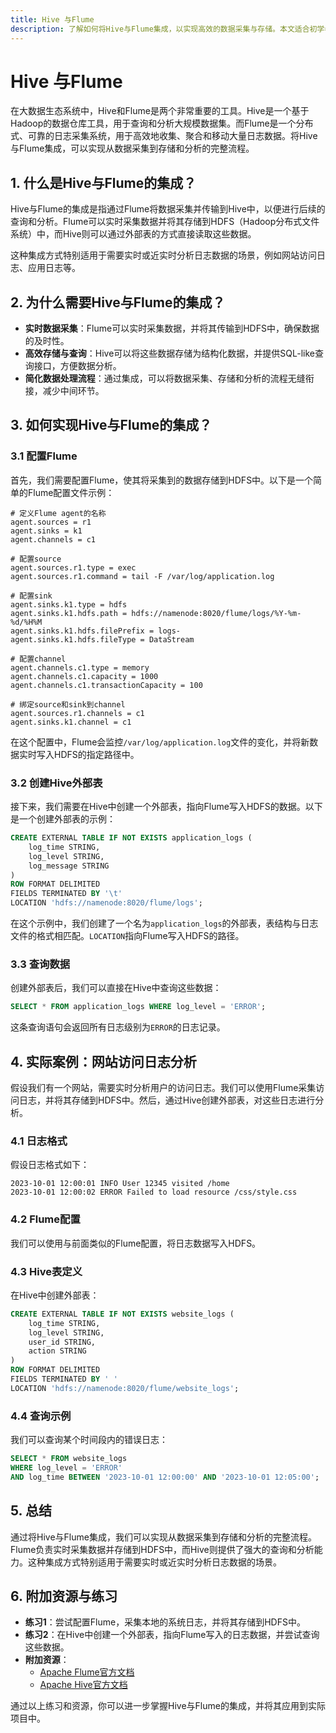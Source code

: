 ```yaml
---
title: Hive 与Flume
description: 了解如何将Hive与Flume集成，以实现高效的数据采集与存储。本文适合初学者，包含概念讲解、代码示例和实际案例。
---
```


# Hive 与Flume

在大数据生态系统中，Hive和Flume是两个非常重要的工具。Hive是一个基于Hadoop的数据仓库工具，用于查询和分析大规模数据集。而Flume是一个分布式、可靠的日志采集系统，用于高效地收集、聚合和移动大量日志数据。将Hive与Flume集成，可以实现从数据采集到存储和分析的完整流程。

## 1. 什么是Hive与Flume的集成？

Hive与Flume的集成是指通过Flume将数据采集并传输到Hive中，以便进行后续的查询和分析。Flume可以实时采集数据并将其存储到HDFS（Hadoop分布式文件系统）中，而Hive则可以通过外部表的方式直接读取这些数据。

这种集成方式特别适用于需要实时或近实时分析日志数据的场景，例如网站访问日志、应用日志等。

## 2. 为什么需要Hive与Flume的集成？

- **实时数据采集**：Flume可以实时采集数据，并将其传输到HDFS中，确保数据的及时性。
- **高效存储与查询**：Hive可以将这些数据存储为结构化数据，并提供SQL-like查询接口，方便数据分析。
- **简化数据处理流程**：通过集成，可以将数据采集、存储和分析的流程无缝衔接，减少中间环节。

## 3. 如何实现Hive与Flume的集成？

### 3.1 配置Flume

首先，我们需要配置Flume，使其将采集到的数据存储到HDFS中。以下是一个简单的Flume配置文件示例：

```properties
# 定义Flume agent的名称
agent.sources = r1
agent.sinks = k1
agent.channels = c1

# 配置source
agent.sources.r1.type = exec
agent.sources.r1.command = tail -F /var/log/application.log

# 配置sink
agent.sinks.k1.type = hdfs
agent.sinks.k1.hdfs.path = hdfs://namenode:8020/flume/logs/%Y-%m-%d/%H%M
agent.sinks.k1.hdfs.filePrefix = logs-
agent.sinks.k1.hdfs.fileType = DataStream

# 配置channel
agent.channels.c1.type = memory
agent.channels.c1.capacity = 1000
agent.channels.c1.transactionCapacity = 100

# 绑定source和sink到channel
agent.sources.r1.channels = c1
agent.sinks.k1.channel = c1
```

在这个配置中，Flume会监控`/var/log/application.log`文件的变化，并将新数据实时写入HDFS的指定路径中。

### 3.2 创建Hive外部表

接下来，我们需要在Hive中创建一个外部表，指向Flume写入HDFS的数据。以下是一个创建外部表的示例：

```sql
CREATE EXTERNAL TABLE IF NOT EXISTS application_logs (
    log_time STRING,
    log_level STRING,
    log_message STRING
)
ROW FORMAT DELIMITED
FIELDS TERMINATED BY '\t'
LOCATION 'hdfs://namenode:8020/flume/logs';
```

在这个示例中，我们创建了一个名为`application_logs`的外部表，表结构与日志文件的格式相匹配。`LOCATION`指向Flume写入HDFS的路径。

### 3.3 查询数据

创建外部表后，我们可以直接在Hive中查询这些数据：

```sql
SELECT * FROM application_logs WHERE log_level = 'ERROR';
```

这条查询语句会返回所有日志级别为`ERROR`的日志记录。

## 4. 实际案例：网站访问日志分析

假设我们有一个网站，需要实时分析用户的访问日志。我们可以使用Flume采集访问日志，并将其存储到HDFS中。然后，通过Hive创建外部表，对这些日志进行分析。

### 4.1 日志格式

假设日志格式如下：

```
2023-10-01 12:00:01 INFO User 12345 visited /home
2023-10-01 12:00:02 ERROR Failed to load resource /css/style.css
```

### 4.2 Flume配置

我们可以使用与前面类似的Flume配置，将日志数据写入HDFS。

### 4.3 Hive表定义

在Hive中创建外部表：

```sql
CREATE EXTERNAL TABLE IF NOT EXISTS website_logs (
    log_time STRING,
    log_level STRING,
    user_id STRING,
    action STRING
)
ROW FORMAT DELIMITED
FIELDS TERMINATED BY ' '
LOCATION 'hdfs://namenode:8020/flume/website_logs';
```

### 4.4 查询示例

我们可以查询某个时间段内的错误日志：

```sql
SELECT * FROM website_logs 
WHERE log_level = 'ERROR' 
AND log_time BETWEEN '2023-10-01 12:00:00' AND '2023-10-01 12:05:00';
```

## 5. 总结

通过将Hive与Flume集成，我们可以实现从数据采集到存储和分析的完整流程。Flume负责实时采集数据并存储到HDFS中，而Hive则提供了强大的查询和分析能力。这种集成方式特别适用于需要实时或近实时分析日志数据的场景。

## 6. 附加资源与练习

- **练习1**：尝试配置Flume，采集本地的系统日志，并将其存储到HDFS中。
- **练习2**：在Hive中创建一个外部表，指向Flume写入的日志数据，并尝试查询这些数据。
- **附加资源**：
  - [Apache Flume官方文档](https://flume.apache.org/)
  - [Apache Hive官方文档](https://hive.apache.org/)

通过以上练习和资源，你可以进一步掌握Hive与Flume的集成，并将其应用到实际项目中。